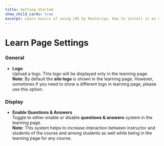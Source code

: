 ```yaml
---
title: Getting Started
show_child_cards: true
excerpt: Learn basics of using LMS by Masteriyo. How to install it on your WordPress setup.
---
```


# Learn Page Settings

### General

- **Logo**  
  Upload a logo. This logo will be displayed only in the learning page.<br />
  **Note**: By default the **site logo** is shown in the learning page. However, sometimes if you need to show a different logo in learning page, please use this option.

### Display

- **Enable Questions & Answers**  
  Toggle to either enable or disable **questions & answers** system in the learning page.<br />
  **Note**: This system helps to increase interaction between instructor and students of the course and among students as well while being in the learning page for any course.
